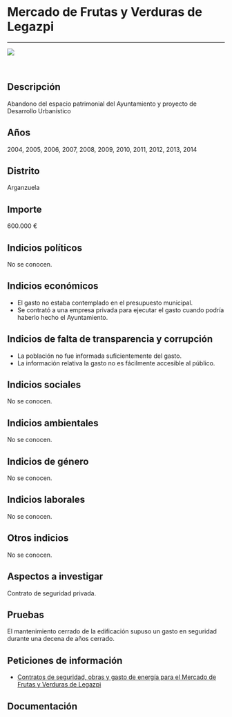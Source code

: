 Mercado de Frutas y Verduras de Legazpi
=======================================

------------------------------------------------------------------------

![](https://dl.airtable.com/215L9KURWEiBTzJsHNAl_mercado-frutas-verduras-legazpi.jpg)

<br/>

Descripción
-----------

Abandono del espacio patrimonial del Ayuntamiento y proyecto de
Desarrollo Urbanístico

Años
----

2004, 2005, 2006, 2007, 2008, 2009, 2010, 2011, 2012, 2013, 2014

Distrito
--------

Arganzuela

Importe
-------

600.000 €

Indicios políticos
------------------

No se conocen.

Indicios económicos
-------------------

-   El gasto no estaba contemplado en el presupuesto municipal.
-   Se contrató a una empresa privada para ejecutar el gasto cuando
    podría haberlo hecho el Ayuntamiento.

Indicios de falta de transparencia y corrupción
-----------------------------------------------

-   La población no fue informada suficientemente del gasto.
-   La información relativa la gasto no es fácilmente accesible
    al público.

Indicios sociales
-----------------

No se conocen.

Indicios ambientales
--------------------

No se conocen.

Indicios de género
------------------

No se conocen.

Indicios laborales
------------------

No se conocen.

Otros indicios
--------------

No se conocen.

Aspectos a investigar
---------------------

Contrato de seguridad privada.

Pruebas
-------

El mantenimiento cerrado de la edificación supuso un gasto en seguridad
durante una decena de años cerrado.

Peticiones de información
-------------------------

-   [Contratos de seguridad, obras y gasto de energía para el Mercado de
    Frutas y Verduras de
    Legazpi](https://pacd-madrid.github.io/peticiones-informacion/peticion-2016-0728037.html)

Documentación
-------------
